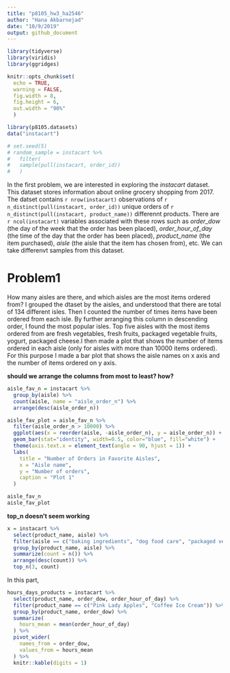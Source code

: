 ```yaml
---
title: "p8105_hw3_ha2546"
author: "Hana Akbarnejad"
date: "10/9/2019"
output: github_document
---
```


```r

library(tidyverse)
library(viridis)
library(ggridges)

knitr::opts_chunk$set(
  echo = TRUE,
  warning = FALSE,
  fig.width = 8,
  fig.height = 6,
  out.width = "90%"
  )

library(p8105.datasets)
data("instacart")
```

```r

# set.seed(5)
# random_sample = instacart %>% 
#   filter(
#   sample(pull(instacart, order_id))
#   )

```

In the first problem, we are interested in exploring the _instacart_ dataset. This dataset stores information about online grocery shopping from 2017. The datset contains `r nrow(instacart)` observations of `r n_distinct(pull(instacart, order_id))` unique orders of `r n_distinct(pull(instacart, product_name))` differennt products. There are `r ncol(instacart)` variables associated with these rows such as _order_dow_ (the day of the week that the order has been placed), _order_hour_of_day_ (the time of the day that the order has been placed), _product_name_ (the item purchased), _aisle_ (the aisle that the item has chosen from), etc. We can take differenvt samples from this dataset.

# Problem1

How many aisles are there, and which aisles are the most items ordered from?
I grouped the dtaset by the aisles, and understood that there are total of 134 different isles. Then I counted the number of times items have been ordered from each isle. By further arranging this column in descending order, I found the most popular isles. Top five aisles with the most items ordered from are fresh vegetables, fresh fruits, packaged vegetable fruits, yogurt, packaged cheese.I then made a plot that shows the number of items ordered in each aisle (only for aisles with more than 10000 items ordered). For this purpose I made a bar plot that shows the aisle names on x axis and the number of items ordered on y axis.

**should we arrange the columns from most to least? how?**

```r

aisle_fav_n = instacart %>% 
  group_by(aisle) %>% 
  count(aisle, name = "aisle_order_n") %>% 
  arrange(desc(aisle_order_n))

aisle_fav_plot = aisle_fav_n %>% 
  filter(aisle_order_n > 10000) %>% 
  ggplot(aes(x = reorder(aisle, -aisle_order_n), y = aisle_order_n)) +
  geom_bar(stat="identity", width=0.5, color="blue", fill="white") +
  theme(axis.text.x = element_text(angle = 90, hjust = 1)) +
  labs(
    title = "Number of Orders in Favorite Aisles",
    x = "Aisle name",
    y = "Number of orders",
    caption = "Plot 1"
  )

aisle_fav_n
aisle_fav_plot
```

**top_n doesn't seem working**

```r
x = instacart %>% 
  select(product_name, aisle) %>% 
  filter(aisle == c("baking ingredients", "dog food care", "packaged vegetables fruits")) %>% 
  group_by(product_name, aisle) %>% 
  summarize(count = n()) %>% 
  arrange(desc(count)) %>% 
  top_n(3, count)
```

In this part,

```r
hours_days_products = instacart %>% 
  select(product_name, order_dow, order_hour_of_day) %>% 
  filter(product_name == c("Pink Lady Apples", "Coffee Ice Cream")) %>% 
  group_by(product_name, order_dow) %>% 
  summarize(
    hours_mean = mean(order_hour_of_day)
  ) %>% 
  pivot_wider(
    names_from = order_dow,
    values_from = hours_mean
  ) %>% 
  knitr::kable(digits = 1)
```

